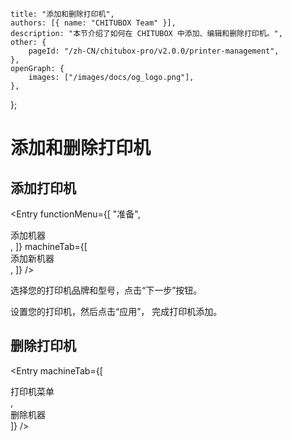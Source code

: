 
	title: "添加和删除打印机",
	authors: [{ name: "CHITUBOX Team" }],
	description: "本节介绍了如何在 CHITUBOX 中添加、编辑和删除打印机。",
	other: {
		pageId: "/zh-CN/chitubox-pro/v2.0.0/printer-management",
	},
	openGraph: {
		images: ["/images/docs/og_logo.png"],
	},
};

# 添加和删除打印机

## 添加打印机

<Entry
	functionMenu={[
		"准备",
		<div className="flex items-center gap-1">
			<AddMachineIcon />
			添加机器
		</div>,
	]}
	machineTab={[
		<div>
			添加新机器 <ChituboxAddMachine />
		</div>,
	]}
/>

选择您的打印机品牌和型号，点击“下一步”按钮。

<NextLink href="/zh-CN/chitubox-pro/latest/printer-management/printer-configuration">设置您的打印机</NextLink>，然后点击“应用”， 完成打印机添加。

## 删除打印机

<Entry
	machineTab={[
		<div>
			打印机菜单
		</div>,
		<div>
			删除机器
		</div>
	]}
/>
